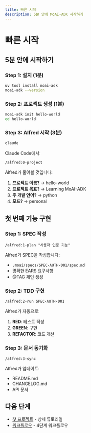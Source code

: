 ```yaml
---
title: 빠른 시작
description: 5분 안에 MoAI-ADK 시작하기
---
```


# 빠른 시작

## 5분 안에 시작하기

### Step 1: 설치 (1분)

```bash
uv tool install moai-adk
moai-adk --version
```

### Step 2: 프로젝트 생성 (1분)

```bash
moai-adk init hello-world
cd hello-world
```

### Step 3: Alfred 시작 (3분)

```bash
claude
```

Claude Code에서:

```
/alfred:0-project
```

Alfred가 물어볼 것입니다:

1. **프로젝트 이름?** → hello-world
2. **프로젝트 목표?** → Learning MoAI-ADK
3. **주 개발 언어?** → python
4. **모드?** → personal

## 첫 번째 기능 구현

### Step 1: SPEC 작성

```
/alfred:1-plan "사용자 인증 기능"
```

Alfred가 SPEC을 작성합니다:
- `.moai/specs/SPEC-AUTH-001/spec.md`
- 명확한 EARS 요구사항
- @TAG 체인 생성

### Step 2: TDD 구현

```
/alfred:2-run SPEC-AUTH-001
```

Alfred가 자동으로:
1. **RED**: 테스트 작성
2. **GREEN**: 구현
3. **REFACTOR**: 코드 개선

### Step 3: 문서 동기화

```
/alfred:3-sync
```

Alfred가 업데이트:
- README.md
- CHANGELOG.md
- API 문서

## 다음 단계

- [첫 프로젝트](/ko/getting-started/first-project) - 상세 튜토리얼
- [워크플로우](/ko/workflow/overview) - 4단계 워크플로우
